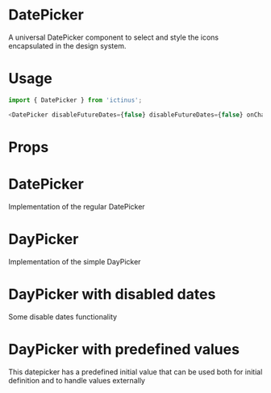 
<Meta title="Design System|DatePicker" component={DatePicker} />

# DatePicker

A universal DatePicker component to select and style the icons encapsulated in the design system.

# Usage

```js
import { DatePicker } from 'ictinus';

<DatePicker disableFutureDates={false} disableFutureDates={false} onChange={console.log} />;
```

# Props

<Props of={DatePicker} />

# DatePicker

Implementation of the regular DatePicker

<Preview>
  <Story name="DatePicker">
    <DatePicker isRangePicker />
  </Story>
</Preview>

# DayPicker

Implementation of the simple DayPicker

<Preview>
  <Story name="DayPicker">
    <DatePicker />
  </Story>
</Preview>

# DayPicker with disabled dates

Some disable dates functionality

<Preview>
  <Story name="DayPicker with disabled dates">
    <DatePicker
      disableDates={[
        dayjs()
          .add(1, 'day')
          .toDate(),
        { daysOfWeek: [0, 6] },
      ]}
    />
  </Story>
</Preview>

# DayPicker with predefined values

This datepicker has a predefined initial value that can be used both for initial definition and to handle values externally

<Preview>
  <Story name="DayPicker with predefined values">
    <DatePicker
      value={{
        to: dayjs()
          .add(11, 'day')
          .toDate(),
        from: dayjs()
          .add(1, 'day')
          .toDate(),
      }}
      disableDates={[{ daysOfWeek: [0, 2, 3, 4, 5, 6] }]}
    />
  </Story>
</Preview>

